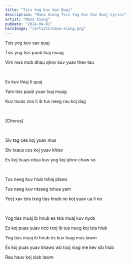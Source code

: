 ```yaml
---
title: "Tsis Yog Kuv Xav Quaj"
description: "Mana Xiong Tsis Yog Kuv Xav Quaj Lyrics"
artist: "Mana Xiong"
pubDate: "2024-04-01"
heroImage: "/artists/mana-xiong.png"
---
```



Tsis yog kuv xav quaj

Tsis yog tsis paub txaj muag

Vim nws mob dhau qhov kuv yuav thev tau

<br />

Es kuv thiaj li quaj

Yam tsis paub yuav txaj muag

Kuv tsuas zoo li ib tus neeg rau koj dag

<br />

[Chorus]

<br />

Siv tag ces koj yuav mus

Siv txaus ces koj yuav khiav

Es koj tsuas ntsia kuv yog koj qhov chaw so

<br />

Tus neeg kuv hlub tshaj plaws

Tus neeg kuv ntseeg txhua yam

Yeej xav tsis txog tias hnub no koj yuav ua li no

<br />

Yog tias muaj ib hnub es tsis muaj kuv nyob

Es koj puas yuav nco txoj ib tus neeg koj tsis hlub

Yog tias muaj ib hnub es kuv tuag mus lawm

Es koj puas yuav khaws wb txoj niag me kev sib hlub

Rau hauv koj siab lawm